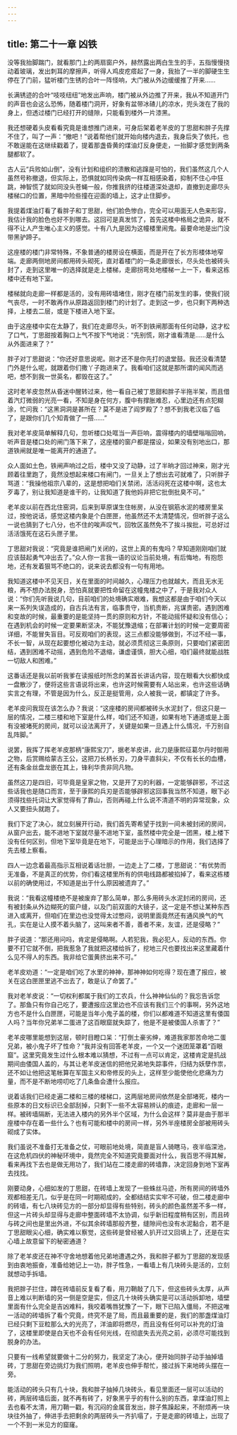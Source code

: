 ```yaml
---
---
---
```

title: 第二十一章 凶铁
---




没等我抬脚踹门，就看那门上的两扇窗户外，赫然露出两白生生的手，五指慢慢挠动着玻璃，发出刺耳的摩擦声，听得人鸡皮疙瘩起了一身，我抬了一半的脚硬生生停在了门前，猛听楼门生锈的合叶一阵怪响，大门被从外边缓缓推了开来……

长满锈迹的合叶“吱吱纽纽”地发出声响，楼门被从外边推了开来，我从不知道开门的声音也会这么恐怖，随着楼门洞开，好象有盆带冰碴儿的凉水，兜头泼在了我的身上，但透过楼门已经打开的缝隙，只能看到楼外一片漆黑。

我还想硬着头皮看看究竟是谁想推门进来，可身后架着老羊皮的丁思甜和胖子先撑不住了，叫了一声：“撤吧！”说着帮他们就开始向楼内退去，我身后失了依托，也不敢逞能在这继续戳着了，提着那盏昏黄的煤油灯反身便走，一抬脚才感觉到两条腿都软了。

古人云“兵败如山倒”，没有计划和组织的溃散和逃蹿是可怕的，我们虽然这几个人虽然号称撤退，但实际上，恐惧就如同传染病一样互相感染着，抑制不住心中狂跳，神智慌了就如同没头苍蝇一般，你推我挤的往楼道深处退却，直撤到走廊尽头楼梯口的位置，黑暗中险些撞在迎面的墙上，这才止住脚步。

我提着煤油灯看了看胖子和丁思甜，他们脸色惨白，完全可以用面无人色来形容，我估计我的脸色也好不到哪去。这回可是真发怵了，首先这楼中格局之诡异，就不得不让人产生唯心主义的感觉。十有八九是因为这幢楼里闹鬼。最要命地是出门没带黑驴蹄子。

这座楼的楼门非常特殊，不象普通的楼房设在横面，而是开在了长方形楼体地窄端。走廊两侧地房间都用砖头砌死，直对着楼门的一条走廊很长，尽头处也被砖头封了，走到这里唯一的选择就是走上楼梯，走廊拐弯处地楼梯一上一下，看来这栋楼中还有地下室。

楼梯就向走廊一样都是活的，没有用砖墙堵住，刚才在楼门前发生的事，使我们锐气丧尽，一时不敢再作从原路返回到楼门的计划了。走到这一步，也只剩下两种选择，上楼去二层，或是下楼进入地下室。

由于这座楼中实在太静了，我们在走廊尽头，听不到铁闸那面有任何动静，这才松了口气，丁思甜按着胸口上气不按下气地说：“先别慌，刚才谁看清是……是什么从外面进来了？”

胖子对丁思甜说：“你还好意思说呢。刚才还不是你先打的退堂鼓。我还没看清楚门外是什么呢，就跟着你们撒丫子跑进来了。我看咱们这就是那所谓的闻风而逃吧，想不到我一世英名，都毁在这了。”

这时老羊皮忽然从昏迷中醒转过来，他一看自己被丁思甜和胖子半拖半架，而且借着汽灯微弱的光亮一看，不知是身在何方，腹中有撑胀难忍，心里边还有点犯糊涂，忙问我：“这黑洞洞是甚所在？莫不是进了阎罗殿了？想不到我老汉临了临了，是跟你们几个知青做了一搭……”

我对老羊皮简单解释几句，忽听楼口处哐当一声巨响，震得楼内的墙壁嗡嗡回响，听声音是楼口处的闸门落下来了，这座楼的窗户都是摆设，如果没有别地出口，那道铁闸就是唯一能离开的通道了。

众人面如土色，铁闸声响过之后，楼中又没了动静，过了半晌才回过神来，刚才光顾着往里跑了，竟然没想起来楼口有闸门，一旦关上了想出去可就难了，只听胖子骂道：“我操他祖宗八辈的，这是想把咱们关禁闭，活活闷死在这楼中啊，这也太歹毒了，别让我知道是谁干的，让我知道了我他妈非把它批倒批臭不可。”

老羊皮以前在西北住窑洞，后来到草原谋生住帐房，从没在钢筋水泥的楼房里呆过，按他说话，感觉这楼内象是个白匣匣，他虽然还不太清楚情况，但听胖子这么一说也猜到了七八分，也不住的唉声叹气，回牧区虽然免不了挨斗挨批，可总好过活活饿死在这石头匣子里。

丁思甜对我说：“究竟是谁把闸门关闭的，这世上真的有鬼吗？早知道刚刚咱们就应该鼓起勇气冲出去了。”众人你一言我一语的议论当前处境，有后悔地，有抱怨地，还有发着狠骂不绝口的，说来说去都没有一句有用地。

我知道这楼中不见天日，关在里面的时间越久，心理压力也就越大，而且无水无粮，再不想办法脱身，恐怕真就要把性命留在这幢鬼楼之中了，于是我对众人说：“你们先听我说几句，目前咱们的处境确实艰难，我想这都是由于咱们今天以来一系列失误造成的，自古兵法有言，临事贵守，当机贵断，兆谋贵密。遇到困难和变故的时候，最重要的是能坚持一贯的原则和方针，不能动摇怀疑和没有信心；在遇到机会的时候一定要果断坚决，不能犹豫退缩；在部署计划的时候一定要周密详细，不能冒失盲目。可反观咱们的表现，这三点都没能够做到，不过不经一事，不长一智，从现在起要想化被动为主动，就必须贯彻这三条原则，只要咱们紧密团结，遇到困难不动摇，遇到危险不退缩，谦虚谨慎，胆大心细，咱们最终就能战胜一切敌人和困难。”

这番话还是我以前听我爹在读报纸时所念的某首长讲话内容，现在眼看大伙都快成一盘散沙了，便将这些言语说将出来，也许这时候需要有人站出来，也许这些话确实言之有理，不管是因为什么，反正是挺管用，众人被我一说，都镇定了许多。

老羊皮问我现在该怎么办？我说：“这座楼的房间都被砖头水泥封了，但这只是一层的情况，二楼三楼和地下室是什么样，咱们还不知道，如果有地下通道或是上面有没被堵死的房间，就可以设法离开了，关键是如果一旦遇上什么情况，千万别自乱阵脚。”

说罢，我挥了挥老羊皮那柄“康熙宝刀”，据老羊皮讲，此刀是康熙征葛尔丹时御用之物，后赏赐给蒙古王公，这把刀长柄长刃，刀身平直斜尖，不仅有长长的血槽，还有条金丝盘龙嵌在其上，锋利华贵非同凡物。

虽然这刀是四旧，可毕竟是皇家之物，又是开了刃的利器，一定能够辟邪，不过这些话我也是随口而言，至于康熙的兵刃是否能够辟邪这回事我当然不知道，眼下必须得找些托词让大家觉得有了靠山，否则再碰上什么说不清道不明的异常现象，众人又要扭头就跑了。

我们下定了决心，就立刻展开行动，我们首先寄希望于找到一间未被封闭的房间，从窗户出去，能不进地下室就尽量不进地下室，虽然楼中完全是一团黑，楼上楼下没有任何区别，但地下室毕竟是在地下，可能是出于心理暗示的作用，我们选择了先去楼上察看。

四人一边念着最高指示互相说着话壮胆，一边走上了二楼，丁思甜说：“有优势而无准备，不是真正的优势，你们看这楼里所有的供电线路都被掐掉了，看来这栋楼以前的确使用过，不知道是出于什么原因被遗弃了。”

我说：“我看这幢楼绝不是被废弃了那么简单，那么多用砖头水泥封闭的房间，还有被封条从外边糊死的窗户缝，以及门前双面的大镜子，这一定是不想让某种东西进入或离开，但咱们在里边也没觉得太过憋闷，说明里面竟然还有通风换气的气孔，实在是让人摸不着头脑了，这叫来者不善，善者不来，友谊，还是侵略？”

胖子说道：“那还用问吗，肯定是侵略啊。人若犯我，我必犯人，反动的东西。你要不打它就不倒，把我惹急了我就把这楼给拆了，挖地三尺也要找出来这里藏着什么见不得人的东西。我非给它蛋黄挤出来不可。”

老羊皮劝道：“一定是咱们吃了水里的神神，那神神如何吃得？现在遭了报应，被关在这白匣匣里逃不出去了，敢是认了命罢了。”

我对老羊皮说：“一切权利都属于我们的工农兵，什么神神仙仙的？我忘告诉您了。那鱼只有你自己吃了，要遭报应这里边也不应该有我们三个的事啊，另外这地方也不是什么白匣匣，可能是当年小鬼子盖的楼，你们以都难道不知道这里有倭国人吗？当年你兄弟羊二蛋进了这百眼窟就失踪了，他是不是被倭国人杀害了？”

老羊皮哪里能想到这层，顿时目瞪口呆：“打倒土豪劣绅，难道我家那苦命地二蛋兄弟，被小鬼子坏了性命？”我并没有回答老羊皮，一个又一个迷团笼罩着“百眼窟”。这里究竟发生过什么根本难以猜想，不过有一点可以肯定，这楼肯定是抗战期间由倭国人盖的，与其让老羊皮迷信的把他兄弟地失踪事件，归结为妖孽作祟，还不如让他把这笔帐算在军国主义和帝修反的头上，这样至少能使他化悲痛为力量，而不是不断地唠叨吃了几条鱼会遭什么报应。

说着话我们已经走遍二楼和三楼的楼梯口，这两层地房间依然是全部堵死，楼内一些原本的日文标识已全部刮掉，只剩下一些不太容易辨认的痕迹，走廊和一层一样。被砖墙隔断，无法进入楼内的另外半个区域，为什么会这样？莫非是由于那半座楼中存在着一些什么？也有可能和楼中的房间一样，另外半座楼房全部被用砖头砌成了实体。

我们虽说不准备打无准备之仗，可眼前地处境，简直是盲人骑瞎马，夜半临深池，在这危机四伏的神秘环境中，竟然完全不知道究竟要面对什么，我百思不得其解，看来再找下去也是做无用功了，我们站在二搂走廊的砖墙靠，决定回身到地下室再去找找。

刚要动身，心细如发的丁思甜，在砖墙上发现了一些蛛丝马迹，所有房间的砖墙外观都相差无几，似乎是在同一时期砌成的，全都结结实实牢不可破，但二楼走廊中的砖墙，有七八块砖见方的一部分却显得有些特别，砖头的颜色虽然差不多一样，但这一片砖头却显得与走廊中整面砖墙不太协调，似乎新旧程度稍有区别，而且砖与砖之间也是里出外进，不似其余砖墙那般齐整，缝隙间也没有水泥黏合，若不是丁思甜眼尖心细，确实难以察觉，这些砖是曾经被人扒开过又回填上了，还是在实心墙上故意留下的秘密通道？

除了老羊皮还在神不守舍地想着他兄弟地遭遇之外，我和胖子都为丁思甜的发现感到由衷地振奋，准备给她记上一功，胖子性急，一看墙上有几块砖头是活的，立刻就想动手拆墙。

我把胖子拦住，蹲在砖墙前反复看了看，用刀鞘敲了几下，但这些砖头太厚，从声音上难以判断墙的另一侧是空是实，但这几十块砖头确实是可以活动拆卸地，墙壁里面有什么完全是吉凶难料，我咬着嘴唇犹豫了一下，眼下已陷入僵局，不把这唯一活动的砖墙拆了看个究竟，终究不是了局，而且最重要的是，我们的那盏煤油灯已经只剩下豆粒那么大的光亮了，洋油即将燃尽，而且没有任何可以补充的灯油了，这楼里即使是白天也不会有任何光线，在彻底失去光亮之前，必须尽可能找到脱身的办法。

只要有一线希望就要做十二分的努力，我坚定了决心，便开始同胖子动手抽掉墙砖，丁思甜在旁边挑灯为我们照明，老羊皮也伸手帮忙，接过拆下来地砖头摆在一旁。

能活动的砖头只有几十块，我和胖子抽掉几块砖头，看见里面还一层可以活动的砖，两层砖墙后面，就不再有砖了，好象黑乎乎的有什么别的东西，拿煤油灯照上去也看不太清，用刀鞘一戳，有沉闷的金属音发出，胖子焦躁起来，不耐烦再一块块往外抽了，伸进手去把剩余的两层砖头一齐扒塌了，于是走廊的砖墙上，出现了一个不到一米见方的窟窿。